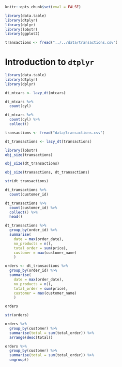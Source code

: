 ```r
knitr::opts_chunk$set(eval = FALSE)
```

```r
library(data.table)
library(dtplyr)
library(dplyr)
library(lobstr)
library(ggplot2)

transactions <- fread("../../data/transactions.csv")
```

# Introduction to `dtplyr`

```r
library(data.table)
library(dtplyr)
library(dplyr)
```

```r
dt_mtcars <- lazy_dt(mtcars)
```

```r
dt_mtcars %>%
  count(cyl)
```
```r
dt_mtcars %>%
  count(cyl) %>%
  collect()
```

```r
transactions <- fread("data/transactions.csv")
```

```r
dt_transactions <- lazy_dt(transactions)
```

```r
library(lobstr)
obj_size(transactions)
```

```r
obj_size(dt_transactions)
```

```r
obj_size(transactions, dt_transactions)
```

```r
str(dt_transactions)
```

```r
dt_transactions %>%
  count(customer_id)
```

```r
dt_transactions %>%
  count(customer_id) %>%
  collect() %>%
  head()
```

```r
dt_transactions %>%
  group_by(order_id) %>%
  summarise(
    date = max(order_date),
    no_products = n(),
    total_order = sum(price), 
    customer = max(customer_name)
    )
```

```r
orders <- dt_transactions %>%
  group_by(order_id) %>%
  summarise(
    date = max(order_date),
    no_products = n(),
    total_order = sum(price), 
    customer = max(customer_name)
    )

orders
```
```r
str(orders)
```

```r
orders %>%
  group_by(customer) %>%
  summarise(total = sum(total_order)) %>%
  arrange(desc(total))
```
```r
orders %>%
  group_by(customer) %>%
  summarise(total = sum(total_order)) %>%
  ungroup() 
```

